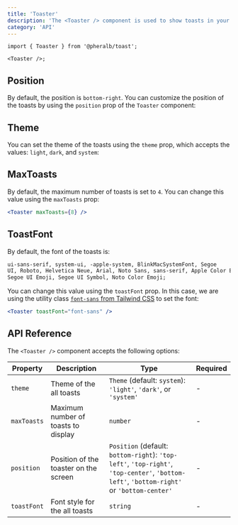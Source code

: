 ```yaml
---
title: 'Toaster'
description: 'The <Toaster /> component is used to show toasts in your application'
category: 'API'
---
```



```tsx
import { Toaster } from '@pheralb/toast';

<Toaster />;
```

## Position

By default, the position is `bottom-right`. You can customize the position of the toasts by using the `position` prop of the `Toaster` component:

<Positions client:only="react" />

## Theme

You can set the theme of the toasts using the `theme` prop, which accepts the values: `light`, `dark`, and `system`:

<ThemeExamples client:only="react" />

## MaxToasts

By default, the maximum number of toasts is set to `4`. You can change this value using the `maxToasts` prop:

```jsx
<Toaster maxToasts={8} />
```

## ToastFont

By default, the font of the toasts is:

```txt
ui-sans-serif, system-ui, -apple-system, BlinkMacSystemFont, Segoe
UI, Roboto, Helvetica Neue, Arial, Noto Sans, sans-serif, Apple Color Emoji,
Segoe UI Emoji, Segoe UI Symbol, Noto Color Emoji;
```

You can change this value using the `toastFont` prop. In this case, we are using the utility class [`font-sans` from Tailwind CSS](https://tailwindcss.com/docs/font-family#setting-the-font-family) to set the font:

```jsx
<Toaster toastFont="font-sans" />
```

## API Reference

The `<Toaster />` component accepts the following options:

| Property    | Description                           | Type                                                                                                                                      | Required |
| ----------- | ------------------------------------- | ----------------------------------------------------------------------------------------------------------------------------------------- | -------- |
| `theme`     | Theme of the all toasts               | `Theme` (default: `system`): `'light'`, `'dark'`, or `'system'`                                                                           | -        |
| `maxToasts` | Maximum number of toasts to display   | `number`                                                                                                                                  | -        |
| `position`  | Position of the toaster on the screen | `Position` (default: `bottom-right`): `'top-left'`, `'top-right'`, `'top-center'`, `'bottom-left'`, `'bottom-right'` or `'bottom-center'` | -        |
| `toastFont` | Font style for the all toasts         | `string`                                                                                                                                  | -        |
